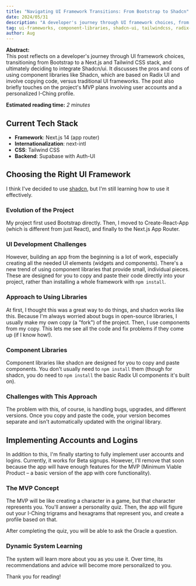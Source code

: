 ```yaml
---
title: "Navigating UI Framework Transitions: From Bootstrap to Shadcn"
date: 2024/05/31
description: "A developer's journey through UI framework choices, from Bootstrap to Next.js with Shadcn/ui. Discusses the pros and cons of component libraries like Shadcn (built on Radix UI and Tailwind CSS) versus traditional UI frameworks, and touches on project MVP plans."
tag: ui-frameworks, component-libraries, shadcn-ui, tailwindcss, radix-ui, nextjs, react, bootstrap, frontend-development
author: Aug
---
```



**Abstract:**  
This post reflects on a developer's journey through UI framework choices, transitioning from Bootstrap to a Next.js and Tailwind CSS stack, and ultimately deciding to integrate Shadcn/ui. It discusses the pros and cons of using component libraries like Shadcn, which are based on Radix UI and involve copying code, versus traditional UI frameworks. The post also briefly touches on the project's MVP plans involving user accounts and a personalized I-Ching profile.

**Estimated reading time:** _2 minutes_

## Current Tech Stack

- **Framework**: Next.js 14 (app router)
- **Internationalization**: next-intl
- **CSS**: Tailwind CSS
- **Backend**: Supabase with Auth-UI

## Choosing the Right UI Framework

I think I've decided to use [shadcn](https://ui.shadcn.com), but I'm still learning how to use it effectively.

### Evolution of the Project

My project first used Bootstrap directly. Then, I moved to Create-React-App (which is different from just React), and finally to the Next.js App Router.

### UI Development Challenges

However, building an app from the beginning is a lot of work, especially creating all the needed UI elements (widgets and components). There's a new trend of using component libraries that provide small, individual pieces. These are designed for you to copy and paste their code directly into your project, rather than installing a whole framework with `npm install`.

### Approach to Using Libraries

At first, I thought this was a great way to do things, and shadcn works like this. Because I'm always worried about bugs in open-source libraries, I usually make my own copy (a "fork") of the project. Then, I use components from my copy. This lets me see all the code and fix problems if they come up (if I know how!).

### Component Libraries

Component libraries like shadcn are designed for you to copy and paste components. You don't usually need to `npm install` them (though for shadcn, you do need to `npm install` the basic Radix UI components it's built on).

### Challenges with This Approach

The problem with this, of course, is handling bugs, upgrades, and different versions. Once you copy and paste the code, your version becomes separate and isn't automatically updated with the original library.

## Implementing Accounts and Logins

In addition to this, I'm finally starting to fully implement user accounts and logins. Currently, it works for Beta signups. However, I'll remove that soon because the app will have enough features for the MVP (Minimum Viable Product – a basic version of the app with core functionality).

### The MVP Concept

The MVP will be like creating a character in a game, but that character represents you. You'll answer a personality quiz. Then, the app will figure out your I-Ching trigrams and hexagrams that represent you, and create a profile based on that.

After completing the quiz, you will be able to ask the Oracle a question.

### Dynamic System Learning

The system will learn more about you as you use it. Over time, its recommendations and advice will become more personalized to you.

Thank you for reading!
